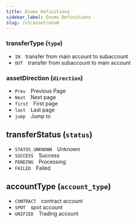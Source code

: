 ```yaml
---
title: Enums Definitions
sidebar_label: Enums Definitions
slug: /v3/asset/enum
---
```


### transferType (`type`)
* `IN`&emsp;transfer from main account to subaccount
* `OUT`&emsp;transfer from subaccount to main account

### assetDirection (`direction`)
* `Prev`&emsp;Previous Page
* `Next`&emsp;Next page
* `first`&emsp;First page
* `last`&emsp;Last page
* `jump`&emsp;Jump to

## transferStatus (`status`)
* `STATUS_UNKNOWN`&emsp;Unknown
* `SUCCESS`&emsp;Success
* `PENDING`&emsp;Processing
* `FAILED`&emsp;Failed

## accountType (`account_type`)
* `CONTRACT`&emsp;contract account
* `SPOT`&emsp;spot account
* `UNIFIED`&emsp;Trading account